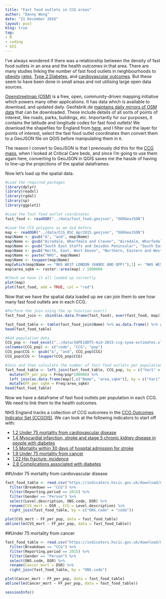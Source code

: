 ```yaml
---
title: "Fast food outlets in CCG areas"
author: "Danny Wong"
date: "21 December 2016"
layout: post
blog: true
tag:
- R
- coding
- GIS
---
```


I've always wondered if there was a relationship between the density of fast food outlets in an area and the health outcomes in that area. There are many studies linking the number of fast food outlets in neighbourhoods to [obesity](https://www.ncbi.nlm.nih.gov/pubmed/25788473) [rates](https://www.ncbi.nlm.nih.gov/pubmed/25343730), [Type 2 Diabetes](https://www.ncbi.nlm.nih.gov/pubmed/25358618), and [cardiovascular outcomes](https://www.ncbi.nlm.nih.gov/pubmed/15913078). But these seem to have been done in small areas and not utilising large open data sources.

[Openstreetmap (OSM)](https://www.openstreetmap.org/#map=5/51.500/-0.100) is a free, open, community-driven mapping initiative which powers many other applications. It has data which is available to download, and updated daily. Geofabrik.de [maintains daily mirrors of OSM data](https://www.geofabrik.de/data/download.html) that can be downloaded. These include details of all sorts of points of interest, like roads, parks, buildings, etc. Importantly for our purposes, it contains the latitude and longitude codes for fast food outlets! We download the shapefiles for England from [here](http://download.geofabrik.de/europe/great-britain/england.html), and I filter out the layer for points of interest, select the fast food outlet coordinates then convert them to a GeoJSON file on QGIS before manipulating them in `R`. 

The reason I convert to GeoJSON is that I previously did this for the [CCG maps](http://dannyjnwong.github.io/Geographical-variation-in-Critical-Care-bed-capacity/), when I looked at Critical Care beds, and since I'm going to use them again here, converting to GeoJSON in QGIS saves me the hassle of having to line-up the projections of the spatial dataframes.

Now let's load up the spatial data.

```r
#Load the required packages
library(dplyr)
library(readxl)
library(rgdal)
library(sp)
library(ggplot2)

#Load the fast food outlet coordinates
fast_food <- readOGR("../data/fast_food.geojson", "OGRGeoJSON")

#Load the CCG polygons as we did before
map <- readOGR("../data/CCG_BSC_Apr2015.geojson", "OGRGeoJSON")
map$Name <- gsub("&", "and", map$Name)
map$Name <- gsub("Airedale, Wharfdale and Craven", "Airedale, Wharfedale and Craven", map$Name)
map$Name <- gsub("South East Staffs and Seisdon Peninsular", "South East Staffordshire and Seisdon Peninsula", map$Name)
map$Name <- gsub("North, East, West Devon", "Northern, Eastern and Western Devon", map$Name)
map$Name <- paste("NHS", map$Name)
map$Name <- toupper(map$Name)
map[which(map$Name == "NHS WEST LONDON (KANDC AND QPP)"),1] <- "NHS WEST LONDON"
map$area_sqkm <- raster::area(map) / 1000000

#Check we have it all loaded up correctly
plot(map)
plot(fast_food, add = TRUE, col = "red")
```

Now that we have the spatial data loaded up we can join them to see how many fast food outlets are in each CCG.

```r
#Perform the join using the sp function over()
fast_food_join <- cbind(as.data.frame(fast_food), over(fast_food, map))

fast_food_table <- table(fast_food_join$Name) %>% as.data.frame() %>% arrange(desc(Freq))
head(fast_food_table)

#Add population data
CCG_pop <- read_excel("../data/SAPE18DT5-mid-2015-ccg-syoa-estimates.xls", skip = 4, sheet = 2)[c(7:18, 21:31, 34:53, 56:78, 83:96, 99:113, 116:133, 136:149, 154:185, 190:198, 201:214, 217:236, 239:245),c(1, 4:5)]
colnames(CCG_pop) <- c("code", "CCG", "pop")
CCG_pop$CCG <- gsub("&", "and", CCG_pop$CCG)
CCG_pop$CCG <- toupper(CCG_pop$CCG)

#Join and then calculate the number of fast food outlets per population
fast_food_table <- left_join(fast_food_table, CCG_pop, by = c("Var1" = "CCG")) %>%
  mutate(FF_per_pop = Freq/pop*100000) %>%
  left_join(as.data.frame(map)[,c("Name", "area_sqkm")], by = c("Var1" = "Name")) %>%
  mutate(FF_per_sqkm = Freq/area_sqkm)
head(fast_food_table)
```

Now we have a dataframe of fast food outlets per population in each CCG. We need to link them to the health outcomes.

NHS England tracks a collection of CCG outcomes in the [CCG Outcomes Indicator Set (CCGOIS)](http://content.digital.nhs.uk/ccgois). We can look at the following indicators to start off with:

- [1.2 Under 75 mortality from cardiovascular disease](https://indicators.hscic.gov.uk/download/Clinical%20Commissioning%20Group%20Indicators/Data/CCG_1.2_I00754_D.csv)
- [1.4 Myocardial infarction, stroke and stage 5 chronic kidney disease in people with diabetes](https://indicators.hscic.gov.uk/download/Clinical%20Commissioning%20Group%20Indicators/Data/CCG_1.4_I00770_D.csv)
- [1.5 Mortality within 30 days of hospital admission for stroke](https://indicators.hscic.gov.uk/download/Clinical%20Commissioning%20Group%20Indicators/Data/CCG_1.5_I00771_D.csv)
- [1.9 Under 75 mortality from cancer](https://indicators.hscic.gov.uk/download/Clinical%20Commissioning%20Group%20Indicators/Data/CCG_1.9_I00756_D.csv)
- [1.22 Hip fracture: incidence](https://indicators.hscic.gov.uk/download/Clinical%20Commissioning%20Group%20Indicators/Data/CCG_1.22_I01973_D.csv)
- [2.8 Complications associated with diabetes](https://indicators.hscic.gov.uk/download/Clinical%20Commissioning%20Group%20Indicators/Data/CCG_2.8_I00786_D.csv)

##Under 75 mortality from cardiovascular disease

```r
fast_food_table <- read.csv("https://indicators.hscic.gov.uk/download/Clinical%20Commissioning%20Group%20Indicators/Data/CCG_1.2_I00754_D.csv") %>% 
  filter(Breakdown == "CCG") %>% 
  filter(Reporting.period == 2015) %>% 
  filter(Gender == "Person") %>%
  select(Level.description, ONS.code, DSR) %>%
  rename(CVS_mort = DSR , CCG = Level.description) %>%
  right_join(fast_food_table, by = c("ONS.code" = "code"))

plot(CVS_mort ~ FF_per_pop, data = fast_food_table)
abline(lm(CVS_mort ~ FF_per_pop, data = fast_food_table))
```

##Under 75 mortality from cancer

```r
fast_food_table <- read.csv("https://indicators.hscic.gov.uk/download/Clinical%20Commissioning%20Group%20Indicators/Data/CCG_1.9_I00756_D.csv") %>% 
  filter(Breakdown == "CCG") %>% 
  filter(Reporting.period == 2015) %>% 
  filter(Gender == "Person") %>%
  select(ONS.code, DSR) %>%
  rename(Cancer_mort = DSR) %>%
  right_join(fast_food_table, by = "ONS.code")

plot(Cancer_mort ~ FF_per_pop, data = fast_food_table)
abline(lm(Cancer_mort ~ FF_per_pop, data = fast_food_table))
```


```r
sessionInfo()
```